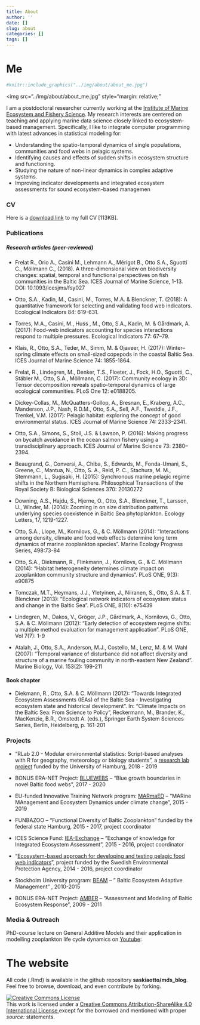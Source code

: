 ```yaml
---
title: About
author: ''
date: []
slug: about
categories: []
tags: []
---
```


# Me

```r
#knitr::include_graphics("../img/about/about_me.jpg")
```
<img src="../img/about/about_me.jpg" style="margin: relative;"

I am a postdoctoral researcher currently working at the [Institute of Marine Ecosystem and Fishery Science](https://www.biologie.uni-hamburg.de/en/einrichtungen/imf.html). My research interests are centered on teaching and applying marine data science closely linked to ecosystem-based management. Specifically, I like to integrate computer programming with latest advances in statistical modeling for:

- Understanding the spatio-temporal dynamics of single populations, communities and food webs in pelagic systems.
- Identifying causes and effects of sudden shifts in ecosystem structure and functioning.
- Studying the nature of non-linear dynamics in complex adaptive systems.
- Improving indicator developments and integrated ecosystem assessments for sound ecosystem-based managemen

### CV
Here is a <a href="../public/pdf/cv_saskia_a_otto.pdf">download link</a> to my full CV [113KB].

### Publications

##### Research articles (peer-reviewed)

- Frelat R., Orio A., Casini M., Lehmann A., Mérigot B., Otto S.A., Sguotti C., Möllmann C., (2018). A three-dimensional view on biodiversity changes: spatial, temporal and functional perspectives on fish communities in the Baltic Sea. ICES Journal of Marine Science, 1-13. DOI: 10.1093/icesjms/fsy027

- Otto, S.A., Kadin, M., Casini, M., Torres, M.A. & Blenckner, T. (2018): A quantitative framework for selecting and validating food web indicators. Ecological Indicators 84: 619-631.

- Torres, M.A., Casini, M., Huss , M., Otto, S.A., Kadin, M. & Gårdmark, A. (2017): Food-web indicators accounting for species interactions respond to multiple pressures. Ecological Indicators 77: 67–79.

- Klais, R., Otto, S.A., Teder, M., Simm, M. & Ojaveer, H. (2017): Winter–spring climate effects on small-sized copepods in the coastal Baltic Sea. ICES Journal of Marine Science 74: 1855-1864.

- Frelat, R., Lindegren, M., Denker, T.S., Floeter, J., Fock, H.O., Sguotti, C., Stäbler M., Otto, S.A., Möllmann, C. (2017): Community ecology in 3D: Tensor decomposition reveals spatio-temporal dynamics of large ecological communities. PLoS One 12: e0188205.

- Dickey-Collas, M., McQuatters-Gollop, A., Bresnan, E., Kraberg, A.C., Manderson, J.P., Nash, R.D.M., Otto, S.A., Sell, A.F., Tweddle, J.F., Trenkel, V.M. (2017): Pelagic habitat: exploring the concept of good environmental status. ICES Journal of Marine Science 74: 2333–2341.

- Otto, S.A., Simons, S., Stoll, J.S. & Lawson, P. (2016): Making progress on bycatch avoidance in the ocean salmon fishery using a transdisciplinary approach. ICES Journal of Marine Science 73: 2380–2394.

- Beaugrand, G., Conversi, A., Chiba, S., Edwards, M., Fonda-Umani, S., Greene, C., Mantua, N., Otto, S. A., Reid, P. C., Stachura, M. M., Stemmann, L., Sugisaki, H. (2015): Synchronous marine pelagic regime shifts in the Northern Hemisphere. Philosophical Transactions of the Royal Society B: Biological Sciences 370: 20130272

- Downing, A.S., Hajdu, S., Hjerne, O., Otto, S.A., Blenckner, T., Larsson, U., Winder, M. (2014): Zooming in on size distribution patterns underlying species coexistence in Baltic Sea phytoplankton. Ecology Letters, 17, 1219-1227.

- Otto, S.A., Llope, M., Kornilovs, G., & C. Möllmann (2014): "Interactions among density, climate and food web effects determine long term dynamics of marine zooplankton species". Marine Ecology Progress Series, 498:73-84

- Otto, S.A., Diekmann, R., Flinkmann, J., Kornilovs, G., & C. Möllmann (2014): "Habitat heterogeneity determines climate impact on zooplankton community structure and dynamics". PLoS ONE, 9(3): e90875

- Tomczak, M.T., Heymans, J.J., Yletyinen, J., Niiranen, S., Otto, S.A. & T. Blenckner (2013): "Ecological network indicators of ecosystem status and change in the Baltic Sea". PLoS ONE, 8(10): e75439

- Lindegren, M., Dakos, V., Gröger, J.P., Gårdmark, A., Kornilovs, G., Otto, S.A. & C. Möllmann (2012): "Early detection of ecosystem regime shifts: a multiple method evaluation for management application". PLoS ONE, Vol 7(7): 1-9

- Atalah, J., Otto, S.A., Anderson, M.J., Costello, M., Lenz, M. & M. Wahl (2007): "Temporal variance of disturbance did not affect diversity and structure of a marine fouling community in north-eastern New Zealand". Marine Biology, Vol. 153(2): 199-211

 
#### Book chapter

- Diekmann, R., Otto, S.A. & C. Möllmann (2012): "Towards Integrated Ecosystem Assessments (IEAs) of the Baltic Sea - Investigating ecosystem state and historical development". In: "Climate Impacts on the Baltic Sea: From Science to Policy", Reckermann, M., Brander, K., MacKenzie, B.R., Omstedt A. (eds.), Springer Earth System Sciences Series, Berlin, Heidelberg, p. 161-201


### Projects

- "RLab 2.0 - Modular environmental statistics: Script-based analyses with R for geography, meteorology or biology students", a [research lab project](https://www.universitaetskolleg.uni-hamburg.de/universitaetskolleg-2-0/lehrlabor/01-2018-min-rlab2.html) funded by the University of Hamburg, 2018 - 2019

- BONUS ERA-NET Project: [BLUEWEBS](http://www.syke.fi/bonusbluewebs) – "Blue growth boundaries in novel Baltic food webs", 2017 - 2020

- EU-funded Innovative Training Network program: [MARmaED](https://cordis.europa.eu/project/rcn/198315_en.html) – "MARine MAnagement and Ecosystem Dynamics under climate change", 2015 - 2019

- FUNBAZOO – "Functional Diversity of Baltic Zooplankton" funded by the federal state Hamburg, 2015 - 2017, project coordinator

- ICES Science Fund: [IEA-Exchange](http://www.ices.dk/community/icessciencefund/Pages/Exchange-of-knowledge-for-Integrated-Ecosystem-Assessment.aspx) – "Exchange of knowledge for Integrated Ecosystem Assessment", 2015 - 2016, project coordinator

- "[Ecosystem-based approach for developing and testing pelagic food web indicators](https://www.havochvatten.se/artikel?artikel=271272)", project funded by the Swedish Environmental Protection Agency, 2014 - 2016, project coordinator

- Stockholm University program: [BEAM](http://www.su.se/ostersjocentrum/english/beam) – " Baltic Ecosystem Adaptive Management" , 2010-2015

- BONUS ERA-NET Project: [AMBER](http://www.io-warnemuende.de/amber.html) – "Assessment and Modeling of Baltic Ecosystem Response", 2009 - 2011
 

### Media & Outreach

PhD-course lecture on General Additive Models and their application in modelling zooplankton life cycle dynamics on [Youtube](https://www.youtube.com/watch?v=nXDYapfalt4):

# The website

All code (.Rmd) is available in the github repository **saskiaotto/mds_blog**. Feel free to browse, download, and even contribute by forking.

<a rel="license" href="http://creativecommons.org/licenses/by-sa/4.0/"><img alt="Creative Commons License" style="border-width:0" src="https://i.creativecommons.org/l/by-sa/4.0/80x15.png"></a><br>
This work is licensed under a <a rel="license" href="http://creativecommons.org/licenses/by-sa/4.0/">Creative Commons Attribution-ShareAlike 4.0 International License </a> except for the borrowed and mentioned with proper *source:* statements.
<br>
